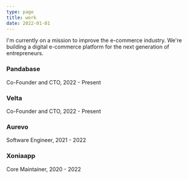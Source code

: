 ```yaml
---
type: page
title: work
date: 2022-01-01
---
```


I'm currently on a mission to improve the e-commerce industry. We're building
a digital e-commerce platform for the next generation of entrepreneurs.

<h3>Pandabase</h3>
Co-Founder and CTO, 2022 - Present

<h3>Velta</h3>
Co-Founder and CTO, 2022 - Present

<h3>Aurevo</h3>
Software Engineer, 2021 - 2022

<h3>Xoniaapp</h3>
Core Maintainer, 2020 - 2022

